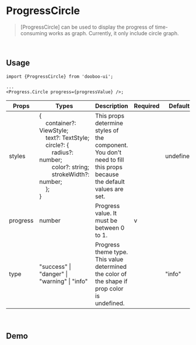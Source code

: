 
<Meta title="Components/ProgressCircle" />

# ProgressCircle

> [ProgressCircle] can be used to display the progress of time-consuming works as graph. Currently, it only include circle graph.

<br />

## Usage

```tsx
import {ProgressCircle} from 'dooboo-ui';

...
<Progress.Circle progress={progressValue} />;
```

| Props    | Types                                                                                                                                                                                                                                                                                                                                                                                              | Description                                                                                                         | Required | Default   |
| -------- | -------------------------------------------------------------------------------------------------------------------------------------------------------------------------------------------------------------------------------------------------------------------------------------------------------------------------------------------------------------------------------------------------- | ------------------------------------------------------------------------------------------------------------------- | -------- | --------- |
| styles   | {<br/>&nbsp;&nbsp;&nbsp;&nbsp;container?: ViewStyle;<br/>&nbsp;&nbsp;&nbsp;&nbsp;text?: TextStyle;<br/>&nbsp;&nbsp;&nbsp;&nbsp;circle?: {<br/>&nbsp;&nbsp;&nbsp;&nbsp;&nbsp;&nbsp;&nbsp;&nbsp;radius?: number;<br/>&nbsp;&nbsp;&nbsp;&nbsp;&nbsp;&nbsp;&nbsp;&nbsp;color?: string;<br/>&nbsp;&nbsp;&nbsp;&nbsp;&nbsp;&nbsp;&nbsp;&nbsp;strokeWidth?: number;<br/>&nbsp;&nbsp;&nbsp;&nbsp;};<br/> } | This props determine styles of the component. You don't need to fill this props because the default values are set. |          | undefined |
| progress | number                                                                                                                                                                                                                                                                                                                                                                                             | Progress value. It must be between 0 to 1.                                                                          | v        |           |
| type     | "success" &#124; "danger" &#124; "warning" &#124; "info"                                                                                                                                                                                                                                                                                                                                           | Progress theme type. This value determined the color of the shape if prop color is undefined.                       |          | "info"    |

<br />

## Demo

<ProgressCircle />
